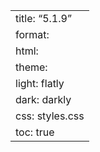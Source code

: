 ---
title: "5.1.9"
format:
    html:
        theme:
            light: flatly
            dark: darkly
        css: styles.css
        toc: true
---